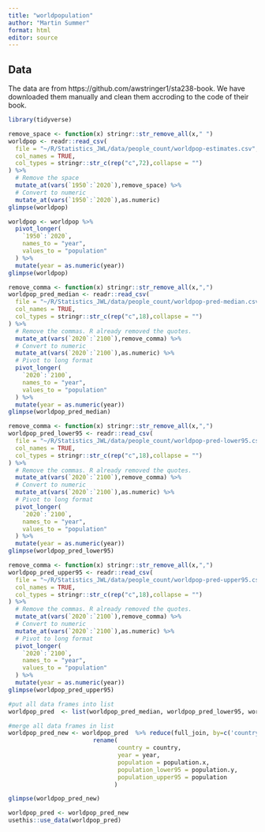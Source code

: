 ```yaml
---
title: "worldpopulation"
author: "Martin Summer"
format: html
editor: source
---
```


## Data

The data are from https://github.com/awstringer1/sta238-book. We have downloaded them manually and clean them accroding to the code
of their book.

```r
library(tidyverse)
```

```r
remove_space <- function(x) stringr::str_remove_all(x," ")
worldpop <- readr::read_csv(
  file = "~/R/Statistics_JWL/data/people_count/worldpop-estimates.csv",
  col_names = TRUE,
  col_types = stringr::str_c(rep("c",72),collapse = "")
) %>%
  # Remove the space
  mutate_at(vars(`1950`:`2020`),remove_space) %>%
  # Convert to numeric
  mutate_at(vars(`1950`:`2020`),as.numeric)
glimpse(worldpop)
```


```r
worldpop <- worldpop %>%
  pivot_longer(
    `1950`:`2020`,
    names_to = "year",
    values_to = "population"
  ) %>%
  mutate(year = as.numeric(year))
glimpse(worldpop)
```

```r
remove_comma <- function(x) stringr::str_remove_all(x,",")
worldpop_pred_median <- readr::read_csv(
  file = "~/R/Statistics_JWL/data/people_count/worldpop-pred-median.csv",
  col_names = TRUE,
  col_types = stringr::str_c(rep("c",18),collapse = "")
) %>%
  # Remove the commas. R already removed the quotes.
  mutate_at(vars(`2020`:`2100`),remove_comma) %>%
  # Convert to numeric
  mutate_at(vars(`2020`:`2100`),as.numeric) %>%
  # Pivot to long format
  pivot_longer(
    `2020`:`2100`,
    names_to = "year",
    values_to = "population"
  ) %>%
  mutate(year = as.numeric(year))
glimpse(worldpop_pred_median)
```

```r
remove_comma <- function(x) stringr::str_remove_all(x,",")
worldpop_pred_lower95 <- readr::read_csv(
  file = "~/R/Statistics_JWL/data/people_count/worldpop-pred-lower95.csv",
  col_names = TRUE,
  col_types = stringr::str_c(rep("c",18),collapse = "")
) %>%
  # Remove the commas. R already removed the quotes.
  mutate_at(vars(`2020`:`2100`),remove_comma) %>%
  # Convert to numeric
  mutate_at(vars(`2020`:`2100`),as.numeric) %>%
  # Pivot to long format
  pivot_longer(
    `2020`:`2100`,
    names_to = "year",
    values_to = "population"
  ) %>%
  mutate(year = as.numeric(year))
glimpse(worldpop_pred_lower95)
```

```r
remove_comma <- function(x) stringr::str_remove_all(x,",")
worldpop_pred_upper95 <- readr::read_csv(
  file = "~/R/Statistics_JWL/data/people_count/worldpop-pred-upper95.csv",
  col_names = TRUE,
  col_types = stringr::str_c(rep("c",18),collapse = "")
) %>%
  # Remove the commas. R already removed the quotes.
  mutate_at(vars(`2020`:`2100`),remove_comma) %>%
  # Convert to numeric
  mutate_at(vars(`2020`:`2100`),as.numeric) %>%
  # Pivot to long format
  pivot_longer(
    `2020`:`2100`,
    names_to = "year",
    values_to = "population"
  ) %>%
  mutate(year = as.numeric(year))
glimpse(worldpop_pred_upper95)
```


```r
#put all data frames into list
worldpop_pred  <- list(worldpop_pred_median, worldpop_pred_lower95, worldpop_pred_upper95)

#merge all data frames in list
worldpop_pred_new <- worldpop_pred  %>% reduce(full_join, by=c('country','year')) %>% 
                        rename(
                               country = country,
                               year = year,
                               population = population.x,
                               population_lower95 = population.y,
                               population_upper95 = population
                              )
```
```r
glimpse(worldpop_pred_new)
```
```r
worldpop_pred <- worldpop_pred_new
usethis::use_data(worldpop_pred)
```


